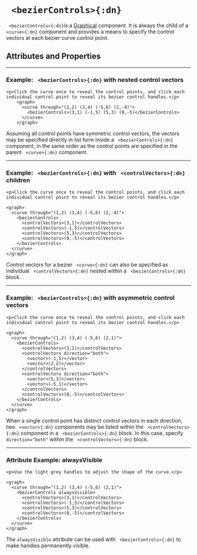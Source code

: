 


# ` <bezierControls>{:dn}`

` <bezierControls>{:dn}`is a [Graphical](../document_structure/essentialConcepts#component-types) 
component. It is always the child of a ` <curve>{:dn}` component and provides a means to 
specify the control vectors at each bezier curve control point.

## Attributes and Properties 
 <AttrDisplay name='bezierControls'/> 
 <PropDisplay name='bezierControls'/>


---

### Example: ` <bezierControls>{:dn}` with nested control vectors


```doenet-editor-horiz
<p>Click the curve once to reveal the control points, and click each individual control point to reveal its bezier control handles.</p>
    <graph>
      <curve through="(1,2) (3,4) (-5,6) (2,-4)">
        <bezierControls>(3,1) (-1,5) (5,3) (0,-5)</bezierControls>
      </curve>
    </graph> 
```



Assuming all control points have symmetric control vectors, the vectors may be specified directly in list form inside a ` <bezierControls>{:dn}` component, in the same order as the control points are specified in the parent ` <curve>{:dn}` component.



---

### Example: ` <bezierControls>{:dn}` with ` <controlVectors>{:dn}` children


```doenet-editor-horiz
<p>Click the curve once to reveal the control points, and click each individual control point to reveal its bezier control handles.</p>

<graph>
  <curve through="(1,2) (3,4) (-5,6) (2,-4)">
    <bezierControls>
      <controlVectors>(3,1)</controlVectors>
      <controlVectors>(-1,5)</controlVectors>
      <controlVectors>(5,3)</controlVectors>
      <controlVectors>(0,-5)</controlVectors>
    </bezierControls>
  </curve>
</graph>
```



 Control vectors for a bezier ` <curve>{:dn}` can also be specified as individual ` <controlVectors>{:dn}` nested within a ` <bezierControls>{:dn}` block.



---

### Example: ` <bezierControls>{:dn}` with asymmetric control vectors


```doenet-editor-horiz
<p>Click the curve once to reveal the control points, and click each individual control point to reveal its bezier control handles.</p>

<graph>
  <curve through="(1,2) (3,4) (-5,6) (2,1)">
    <bezierControls>
      <controlVectors>(3,1)</controlVectors>
      <controlVectors direction="both">
        <vector>(-1,5)</vector>
        <vector>(2,2)</vector>
      </controlVectors>
      <controlVectors direction="both">
        <vector>(5,3)</vector>
        <vector>(-5,1)</vector>
      </controlVectors>
      <controlVectors>(0,-5)</controlVectors>
    </bezierControls>
  </curve>
</graph>
```



When a single control point has distinct control vectors in each direction, two ` <vector>{:dn}` components may be listed within the ` <controlVectors>{:dn}` component in a ` <bezierControls>{:dn}` block. In this case, specify `direction="both"` within the ` <controlVectors>{:dn}` block.



---

### Attribute Example: alwaysVisible


```doenet-editor-horiz
<p>Use the light grey handles to adjust the shape of the curve.</p>
    
<graph>
  <curve through="(1,2) (3,4) (-5,6) (2,1)">
    <bezierControls alwaysVisible>
      <controlVectors>(3,1)</controlVectors>
      <controlVectors>(-1,5)</controlVectors>
      <controlVectors>(5,3)</controlVectors>
      <controlVectors>(0,-5)</controlVectors>
    </bezierControls>
  </curve>
</graph>
```



 The `alwaysVisible` attribute can be used with ` <bezierControls>{:dn}` to make handles permanently visible.

